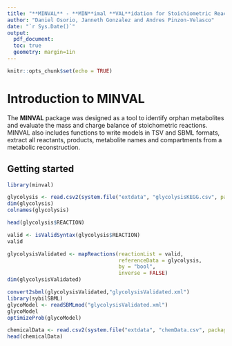```yaml
---
title: "**MINVAL** - **MIN**imal **VAL**idation for Stoichiometric Reactions"
author: "Daniel Osorio, Janneth Gonzalez and Andres Pinzon-Velasco"
date: "`r Sys.Date()`"
output:
  pdf_document:
  toc: true
  geometry: margin=1in
---
```

<!--
%\VignetteEngine{knitr::rmarkdown}
%\VignetteIndexEntry{MINVAL - MINimal VALidation for Stoichiometric Reactions}
-->
```r
knitr::opts_chunk$set(echo = TRUE)
```
# Introduction to MINVAL
The **MINVAL** package was designed as a tool to identify orphan metabolites and evaluate the mass and charge balance of stoichometric reactions. MINVAL also includes functions to write models in TSV and SBML formats, extract all reactants, products, metabolite names and compartments from a metabolic reconstruction.

## Getting started
```r
library(minval)
```
```r
glycolysis <- read.csv2(system.file("extdata", "glycolysisKEGG.csv", package = "minval"))
dim(glycolysis)
colnames(glycolysis)
````
```r
head(glycolysis$REACTION)
```
```r
valid <- isValidSyntax(glycolysis$REACTION)
valid
```
```r
glycolysisValidated <- mapReactions(reactionList = valid,
                                    referenceData = glycolysis,
                                    by = "bool",
                                    inverse = FALSE)
dim(glycolysisValidated)
```
```r
convert2sbml(glycolysisValidated,"glycolysisValidated.xml")
library(sybilSBML)
glycoModel <- readSBMLmod("glycolysisValidated.xml")
glycoModel
optimizeProb(glycoModel)
```
```r
chemicalData <- read.csv2(system.file("extdata", "chemData.csv", package = "minval"))
head(chemicalData)
```